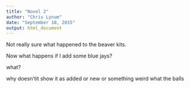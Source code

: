 ```yaml
---
title: "Novel 2"
author: "Chris Lynum"
date: "September 10, 2015"
output: html_document
---
```


Not really sure what happened to the beaver kits. 


Now what happens if I add some blue jays?


what?


why doesn'tit show it as added or new or something weird
what the balls
